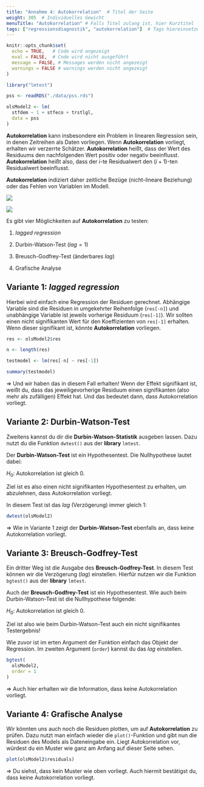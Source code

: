 ```yaml
---
title: "Annahme 4: Autokorrelation"  # Titel der Seite
weight: 305  # Individuelles Gewicht 
menuTitle: "Autokorrelation" # Falls Titel zulang ist, hier Kurztitel
tags: ["regressionsdiagnostik", "autokorrelation"]  # Tags hiereinsetzen; Kurzwort, was auf der Seite passsiert
---
```

```r
knitr::opts_chunk$set(
  echo = TRUE,   # Code wird angezeigt
  eval = FALSE,  # Code wird nicht ausgeführt
  message = FALSE, # Messages werden nicht angezeigt
  warnings = FALSE # warnings werden nicht angezeigt
)

library("lmtest")

pss <- readRDS("./data/pss.rds")

olsModel2 <- lm(
  stfdem ~ 1 + stfeco + trstlgl,   
  data = pss
)      
```
**Autokorrelation** kann insbesondere ein Problem in linearen Regression sein, in denen Zeitreihen als Daten vorliegen. Wenn **Autokorrelation** vorliegt, erhalten wir verzerrte Schätzer. **Autokorrelation** heißt, dass der Wert des Residuums den nachfolgenden Wert positiv oder negativ beeinflusst.  **Autokorrelation** heißt also, dass der $i$-te Residualwert den $(i+1)$-ten Residualwert beeinflusst.

**Autokorrelation** indiziert daher zeitliche Bezüge (nicht-lineare Beziehung) oder das Fehlen von Variablen im Modell.

![](../img/autocorr_pos.png)

![](../img/autocorr_neg.png)

Es gibt vier Möglichkeiten auf **Autokorrelation** zu testen:

1. *lagged regression*

2. Durbin-Watson-Test ($lag = 1$)

3. Breusch-Godfrey-Test (änderbares *lag*)

4. Grafische Analyse

## Variante 1: *lagged regression* 
Hierbei wird einfach eine Regression der Residuen gerechnet. Abhängige Variable sind die Residuen in umgekehrter Reihenfolge (`res[-n]`)  und unabhängige Variable ist jeweils vorherige Residuum (`res[-1]`). Wir sollten einen nicht signifikanten Wert für den Koeffizienten von `res[-1]` erhalten. Wenn dieser signifikant ist, könnte **Autokorrelation** vorliegen.

```r
res <- olsModel2$res  

n <- length(res)       

testmodel <- lm(res[-n] ~ res[-1]) 

summary(testmodel)
```

$\Rightarrow$ Und wir haben das in diesem Fall erhalten! Wenn der Effekt signifikant ist, weißt du, dass das jeweiligevorherige Residuum einen signifikanten (also mehr als zufälligen) Effekt hat. Und das bedeutet dann, dass Autokorrelation vorliegt. 

## Variante 2: Durbin-Watson-Test
Zweitens kannst du dir die **Durbin-Watson-Statistik** ausgeben lassen. Dazu nutzt du die Funktion `dwtest()` aus der **library** `lmtest`.

Der **Durbin-Watson-Test** ist ein Hypothesentest. Die Nullhypothese lautet dabei:

$H_0$: Autokorrelation ist gleich $0$. 

Ziel ist es also einen nicht signifikanten Hypothesentest zu erhalten, um abzulehnen, dass Autokorrelation vorliegt. 

In diesem Test ist das *lag* (Verzögerung) immer gleich $1$:
```r
dwtest(olsModel2)
```

$\Rightarrow$ Wie in Variante 1 zeigt der **Durbin-Watson-Test** ebenfalls an, dass keine Autokorrelation vorliegt. 

## Variante 3: Breusch-Godfrey-Test
Ein dritter Weg ist die Ausgabe des **Breusch-Godfrey-Test**. In diesem Test können wir die Verzögerung (*lag*) einstellen. Hierfür nutzen wir die Funktion `bgtest()` aus der **library** `lmtest`.

Auch der **Breusch-Godfrey-Test** ist ein Hypothesentest. Wie auch beim Durbin-Watson-Test ist die Nullhypothese folgende: 

$H_0$: Autokorrelation ist gleich $0$.

Ziel ist also wie beim Durbin-Watson-Test auch ein nicht signifikantes Testergebnis!

Wie zuvor ist im erten Argument der Funktion einfach das Objekt der Regression. Im zweiten Argument (`order`) kannst du das *lag* einstellen. 
```r
bgtest(
  olsModel2,
  order = 1
) 
```

$\Rightarrow$ Auch hier erhalten wir die Information, dass keine Autokorrelation vorliegt. 

## Variante 4: Grafische Analyse
Wir könnten uns auch noch die Residuen plotten, um auf **Autokorrelation** zu prüfen. Dazu nutzt man einfach wieder die `plot()`-Funktion und gibt nun die Residuen des Models als Dateneingabe ein. Liegt Autokorrelation vor, würdest du ein Muster wie ganz am Anfang auf dieser Seite sehen. 
```r
plot(olsModel2$residuals)
```

$\Rightarrow$ Du siehst, dass kein Muster wie oben vorliegt. Auch hiermit bestätigst du, dass keine Autokorrelation vorliegt. 